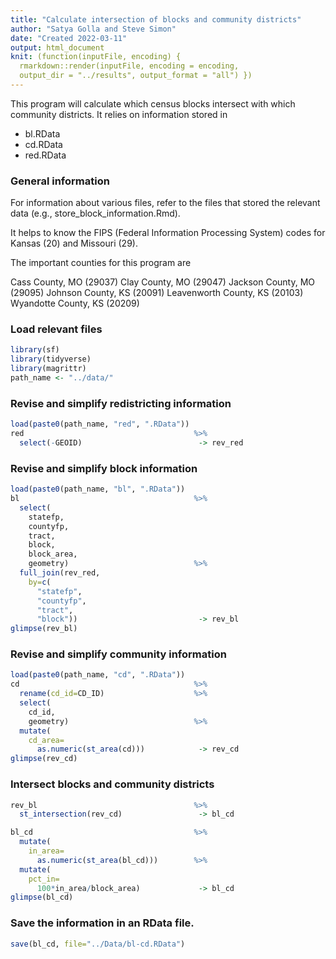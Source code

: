 ```yaml
---
title: "Calculate intersection of blocks and community districts"
author: "Satya Golla and Steve Simon"
date: "Created 2022-03-11"
output: html_document
knit: (function(inputFile, encoding) {
  rmarkdown::render(inputFile, encoding = encoding,
  output_dir = "../results", output_format = "all") })
---
```


This program will calculate which census blocks intersect with which community districts. It relies on information stored in

+ bl.RData
+ cd.RData
+ red.RData

### General information

For information about various files, refer to the files that stored the relevant data (e.g., store_block_information.Rmd).

It helps to know the FIPS (Federal Information Processing System) codes for Kansas (20) and Missouri (29).

The important counties for this program are

Cass County, MO (29037)
Clay County, MO (29047)
Jackson County, MO (29095)
Johnson County, KS (20091)
Leavenworth County, KS (20103)
Wyandotte County, KS (20209)

### Load relevant files

```r
library(sf)
library(tidyverse)
library(magrittr)
path_name <- "../data/"
```

### Revise and simplify redistricting information

```r
load(paste0(path_name, "red", ".RData"))
red                                      %>%
  select(-GEOID)                          -> rev_red
```

### Revise and simplify block information

```r
load(paste0(path_name, "bl", ".RData"))
bl                                       %>%
  select(
    statefp,
    countyfp,
    tract,
    block,
    block_area,
    geometry)                            %>%
  full_join(rev_red,
    by=c(
      "statefp",
      "countyfp",
      "tract",
      "block"))                           -> rev_bl
glimpse(rev_bl)
```

### Revise and simplify community information

```r
load(paste0(path_name, "cd", ".RData"))
cd                                       %>%
  rename(cd_id=CD_ID)                    %>%
  select(
    cd_id,
    geometry)                            %>%
  mutate(
    cd_area=
      as.numeric(st_area(cd)))            -> rev_cd
glimpse(rev_cd)
```

### Intersect blocks and community districts

```r
rev_bl                                   %>%
  st_intersection(rev_cd)                 -> bl_cd
```

```r
bl_cd                                    %>%
  mutate(
    in_area=
      as.numeric(st_area(bl_cd)))        %>%
  mutate(
    pct_in=
      100*in_area/block_area)             -> bl_cd
glimpse(bl_cd)
```

### Save the information in an RData file.

```r
save(bl_cd, file="../Data/bl-cd.RData")
```